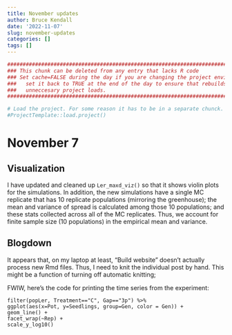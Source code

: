 ```yaml
---
title: November updates
author: Bruce Kendall
date: '2022-11-07'
slug: november-updates
categories: []
tags: []
---
```

```r
#######################################################################################
### This chunk can be deleted from any entry that lacks R code                      ###
### Set cache=FALSE during the day if you are changing the project environment;     ###
###   set it back to TRUE at the end of the day to ensure that rebuilds don't do    ###
###   unneccesary project loads.                                                    ###
#######################################################################################

# Load the project. For some reason it has to be in a separate chunck.
#ProjectTemplate::load.project()
```

# November 7
## Visualization
I have updated and cleaned up `Ler_maxd_viz()` so that it shows violin plots for the simulations. In addition, the new simulations have a single MC replicate that has 10 replicate populations (mirroring the greenhouse); the mean and variance of spread is calculated among those 10 populations; and these stats collected across all of the MC replicates. Thus, we account for finite sample size (10 populations) in the empirical mean and variance.

## Blogdown
It appears that, on my laptop at least, "Build website" doesn't actually process new Rmd files. Thus, I need to knit the individual post by hand. This might be a function of turning off automatic knitting; 

FWIW, here's the code for printing the time series from the experiment:
```
filter(popLer, Treatment=="C", Gap=="3p") %>% 
ggplot(aes(x=Pot, y=Seedlings, group=Gen, color = Gen)) + 
geom_line() + 
facet_wrap(~Rep) + 
scale_y_log10()
```
